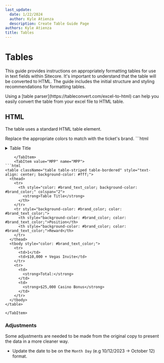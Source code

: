 ```yaml
---
last_update:
  date: 1/22/2024
  author: Kyle Atienza
  description: Create Table Guide Page
authors: Kyle Atienza
title: Tables
---
```


# Tables

This guide provides instructions on appropriately formatting tables for use in text fields within Sitecore. It's important to understand that the table will be converted to HTML. The guide includes the initial structure and styling recommendations for formatting tables.

<Admonition type="tip" title="Tip">
  Using a [table parser](https://tableconvert.com/excel-to-html) can help you easily convert the table from your excel file to HTML table.
</Admonition>

## HTML

The table uses a standard HTML table element.

<Admonition type="note" title="Note">
  Replace the appropriate colors to match with the ticket's brand.
</Admonition>

<Tabs>
    <TabItem name="Tournaments Page" value="Tournaments Page" default>
        ```html
<style>
  .table tbody th,
  .table tbody tr td,
  .table thead th {
    font-size: 12px;
    vertical-align: middle;
  }

  .tablescroll {
    overflow: auto;
    max-height: 20em;
  }

  .tablescroll th {
    position: sticky;
    top: 0;
    z-index: 2;
  }

  details {
    border: 1px solid #brand_color;
    padding: .75em .75em 0;
    margin-top: 10px;
    box-shadow: 0 0 20px #d4d4d4;
  }

  summary {
    font-weight: bold;
    margin: -.75em -.75em 0;
    padding: .75em;
    color: #brand_text_color;
  }

  summary {
    font-weight: bold;
    margin: -.75em -.75em 0;
    padding: .75em;
    background-color: #brand_color;
    color: #brand_text_color;
  }

  details[open] summary {
    border-bottom: 1px solid #brand_color;
    margin-bottom: 10px;
  }

  .tablescroll-accord {
    overflow: auto;
  }

  .tablescroll-accord th {
    position: sticky;
    top: 0;
    z-index: 2;
  }
</style>

<details>
  <summary>Table Title</summary>
  <div className="tablescroll-accord" style="display: flex; flex-wrap: wrap;">
    <table className="table table-striped table-bordered" style="text-align: center; background-color: #brand_text_color;">
      <thead>
        <tr style="color: #brand_text_color; background-color: #brand_color;">
          <th style="color: #brand_text_color">
            <strong>Date</strong>
          </th>
          <th style="color: #brand_text_color">
            <strong>Time</strong>
          </th>
          <th style="color: #brand_text_color">
            <strong>Event</strong>
          </th>
          <th style="color: #brand_text_color">
            <strong>Buy-in > Package</strong>
          </th>
        </tr>
      </thead>
      <tbody>
        <tr>
          <td>April 1</td>
          <td>8:35 PM</td>
          <td>
            <strong>KICK OFF SEAT + CASH (LIVE):</strong>
          </td>
          <td>
            <strong>$100 > $600</strong>
          </td>
        </tr>
      </tbody>
    </table>
  </div>
</details>

```
    </TabItem>
    <TabItem value="MPP" name="MPP">
```html
<table className="table table-striped table-bordered" style="text-align: center; background-color: #fff;">
  <thead>
    <tr>
      <th style="color: #brand_text_color; background-color: #brand_color;" colspan="2">
        <strong>Table Title</strong>
      </th>
    </tr>
    <tr style="background-color: #brand_color; color: #brand_text_color;">
      <th style="background-color: #brand_color; color: #brand_text_color;">Position</th>
      <th style="background-color: #brand_color; color: #brand_text_color;">Reward</th>
    </tr>
  </thead>
  <tbody style="color: #brand_text_color;">
    <tr>
      <td>1</td>
      <td>$10,000 + Vegas Invite</td>
    </tr>
    <tr>
      <td>
        <strong>Total:</strong>
      </td>
      <td>
        <strong>$25,000 Casino Bonus</strong>
      </td>
    </tr>
  </tbody>
</table>
```
    </TabItem>
</Tabs>



### Adjustments

Some adjustments are needed to be made from the original copy to present the data in a more cleaner way.

* Update the date to be on the `Month Day` (e.g 10/12/2023 -> October 12) format.